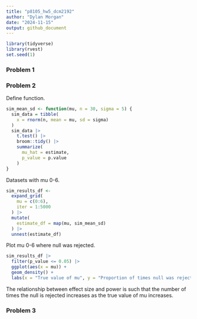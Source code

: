 ```yaml
---
title: "p8105_hw5_dcm2192"
author: "Dylan Morgan"
date: "2024-11-15"
output: github_document
---
```


```r
library(tidyverse)
library(rvest)
set.seed(1)
```

### Problem 1


### Problem 2

Define function.
```r
sim_mean_sd <- function(mu, n = 30, sigma = 5) {
  sim_data = tibble(
    x = rnorm(n, mean = mu, sd = sigma)
  )
  sim_data |> 
    t.test() |> 
    broom::tidy() |> 
    summarize(
      mu_hat = estimate, 
      p_value = p.value
    )
}
```

Datasets with mu 0-6.
```r
sim_results_df <- 
  expand_grid(
    mu = c(0:6),
    iter = 1:5000
  ) |> 
  mutate(
    estimate_df = map(mu, sim_mean_sd)
  ) |> 
  unnest(estimate_df)
```

Plot mu 0-6 where null was rejected. 
```r
sim_results_df |> 
  filter(p_value <= 0.05) |> 
  ggplot(aes(x = mu)) + 
  geom_density() + 
  labs(x = "True value of mu", y = "Proportion of times null was rejected (Power)")
```

The relationship between effect size and power is such that the number of times the null is rejected increases as the true value of mu increases. 



### Problem 3


